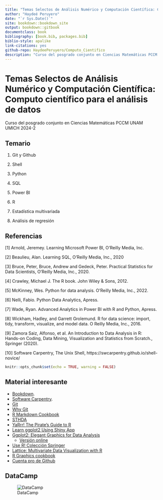 ```yaml
--- 
title: "Temas Selectos de Análisis Numérico y Computación Científica: Computo científico para el análisis de datos"
author: "Haydeé Peruyero"
date: "`r Sys.Date()`"
site: bookdown::bookdown_site
output: bookdown::gitbook
documentclass: book
bibliography: [book.bib, packages.bib]
biblio-style: apalike
link-citations: yes
github-repo: HaydeePeruyero/Computo_Cientifico
description: "Curso del posgrado conjunto en Ciencias Matemáticas PCCM UNAM UMICH 2024-2"
---
```


# Temas Selectos de Análisis Numérico y Computación Científica: Computo científico para el análisis de datos

Curso del posgrado conjunto en Ciencias Matemáticas PCCM UNAM UMICH 2024-2



## Temario

1. Git y Github

2. Shell

3. Python

4. SQL

5. Power BI

6. R

7. Estadística multivariada

8. Análisis de regresión

## Referencias

[1] Arnold, Jeremey. Learning Microsoft Power BI, O’Reilly Media, Inc.

[2] Beaulieu, Alan. Learning SQL, O’Reilly Media, Inc., 2020

[3] Bruce, Peter, Bruce, Andrew and Gedeck, Peter. Practical Statistics for Data Scientists, O’Reilly Media, Inc., 2020.

[4] Crawley, Michael J. The R book. John Wiley & Sons, 2012.

[5] McKinney, Wes. Python for data analysis. O’Reilly Media, Inc., 2022.

[6] Nelli, Fabio. Python Data Analytics, Apress.

[7] Wade, Ryan. Advanced Analytics in Power BI with R and Python, Apress.

[8] Wickham, Hadley, and Garrett Grolemund. R for data science: import, tidy, transform, visualize, and
model data. O Reilly Media, Inc., 2016.

[9] Zamora Saiz, Alfonso, et al. An Introduction to Data Analysis in R: Hands-on Coding, Data Mining,
Visualization and Statistics from Scratch., Springer (2020).

[10] Software Carpentry, The Unix Shell, https://swcarpentry.github.io/shell-novice/

```r
knitr::opts_chunk$set(echo = TRUE, warning = FALSE)
```

## Material interesante

  - [Bookdown](https://bookdown.org/).
  - [Software Carpentry](https://swcarpentry.github.io/r-novice-gapminder/).
  - [Git](https://swcarpentry.github.io/git-novice/14-supplemental-rstudio/)
  - [Why Git](https://info5940.infosci.cornell.edu/setup/git/what-is-git/)
  - [R Markdown Cookbook](https://bookdown.org/yihui/rmarkdown-cookbook/)
  - [STHDA](http://www.sthda.com/english/wiki/data-visualization)
  - [YaRrr! The Pirate's Guide to R](https://bookdown.org/ndphillips/YaRrr/)
  - [Learn ggplot2 Using Shiny App](https://link.springer.com/book/10.1007/978-3-319-53019-2)
  - [Ggplot2: Elegant Graphics for Data Analysis](https://link.springer.com/book/10.1007/978-0-387-98141-3)
    - [Versión online](https://ggplot2-book.org/index.html)
  - [Use R! Colección Springer](https://www.springer.com/series/6991/books)
  - [Lattice: Multivariate Data Visualization with R](https://link.springer.com/book/10.1007/978-0-387-75969-2)
  - [R Graphics cookbook](http://www.cookbook-r.com/)
  - [Cuenta pro de Github](https://education.github.com/benefits)
  
## DataCamp

![DataCamp](img/regular.png)